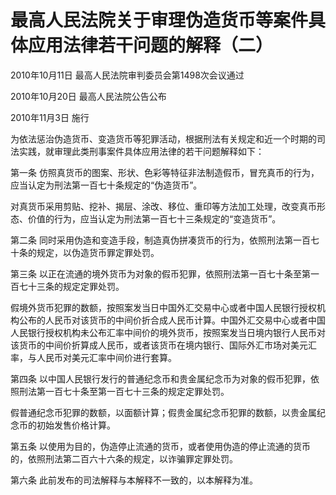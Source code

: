 # 最高人民法院关于审理伪造货币等案件具体应用法律若干问题的解释（二）

2010年10月11日 最高人民法院审判委员会第1498次会议通过

2010年10月20日 最高人民法院公告公布

2010年11月3日 施行

  

为依法惩治伪造货币、变造货币等犯罪活动，根据刑法有关规定和近一个时期的司法实践，就审理此类刑事案件具体应用法律的若干问题解释如下：

第一条 仿照真货币的图案、形状、色彩等特征非法制造假币，冒充真币的行为，应当认定为刑法第一百七十条规定的“伪造货币”。

对真货币采用剪贴、挖补、揭层、涂改、移位、重印等方法加工处理，改变真币形态、价值的行为，应当认定为刑法第一百七十三条规定的“变造货币”。

第二条 同时采用伪造和变造手段，制造真伪拼凑货币的行为，依照刑法第一百七十条的规定，以伪造货币罪定罪处罚。

第三条 以正在流通的境外货币为对象的假币犯罪，依照刑法第一百七十条至第一百七十三条的规定定罪处罚。

假境外货币犯罪的数额，按照案发当日中国外汇交易中心或者中国人民银行授权机构公布的人民币对该货币的中间价折合成人民币计算。中国外汇交易中心或者中国人民银行授权机构未公布汇率中间价的境外货币，按照案发当日境内银行人民币对该货币的中间价折算成人民币，或者该货币在境内银行、国际外汇市场对美元汇率，与人民币对美元汇率中间价进行套算。

第四条 以中国人民银行发行的普通纪念币和贵金属纪念币为对象的假币犯罪，依照刑法第一百七十条至第一百七十三条的规定定罪处罚。

假普通纪念币犯罪的数额，以面额计算；假贵金属纪念币犯罪的数额，以贵金属纪念币的初始发售价格计算。

第五条 以使用为目的，伪造停止流通的货币，或者使用伪造的停止流通的货币的，依照刑法第二百六十六条的规定，以诈骗罪定罪处罚。

第六条 此前发布的司法解释与本解释不一致的，以本解释为准。